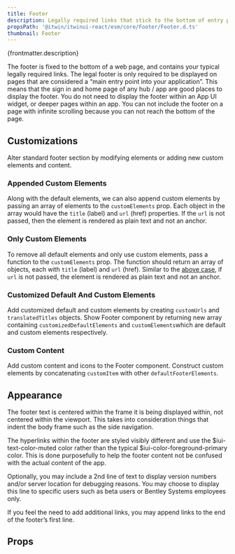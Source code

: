 ```yaml
---
title: Footer
description: Legally required links that stick to the bottom of entry pages.
propsPath: '@itwin/itwinui-react/esm/core/Footer/Footer.d.ts'
thumbnail: Footer
---
```



<p>{frontmatter.description}</p>

<LiveExample src='Footer.main.tsx' truncate={false}>
  <AllExamples.FooterMainExample client:load />
</LiveExample>

The footer is fixed to the bottom of a web page, and contains your typical legally required links. The legal footer is only required to be displayed on pages that are considered a “main entry point into your application”. This means that the sign in and home page of any hub / app are good places to display the footer. You do not need to display the footer within an App UI widget, or deeper pages within an app. You can not include the footer on a page with infinite scrolling because you can not reach the bottom of the page.

## Customizations

Alter standard footer section by modifying elements or adding new custom elements and content.

### Appended Custom Elements

Along with the default elements, we can also append custom elements by passing an array of elements to the `customElements` prop. Each object in the array would have the `title` (label) and `url` (href) properties. If the `url` is not passed, then the element is rendered as plain text and not an anchor.

<LiveExample src='Footer.appendedcustomelements.tsx'>
  <AllExamples.FooterAppendCustomElementsExample client:load />
</LiveExample>

### Only Custom Elements

To remove all default elements and only use custom elements, pass a function to the `customElements` prop. The function should return an array of objects, each with `title` (label) and `url` (href). Similar to the [above case](#appended-custom-elements), if `url` is not passed, the element is rendered as plain text and not an anchor.

<LiveExample src='Footer.onlycustomelements.tsx'>
  <AllExamples.FooterOnlyCustomElementsExample client:load />
</LiveExample>

### Customized Default And Custom Elements

Add customized default and custom elements by creating `customUrls` and `translatedTitles` objects. Show Footer component by returning new array containing `customizedDefaultElements` and `customElements`which are default and custom elements respectively.

<LiveExample src='Footer.customizeddefaultandcustomelements.tsx'>
  <AllExamples.FooterCustomizedDefaultAndCustomElementsExample client:load />
</LiveExample>

### Custom Content

Add custom content and icons to the Footer component. Construct custom elements by concatenating `customItem` with other `defaultFooterElements`.

<LiveExample src='Footer.customcontent.tsx'>
  <AllExamples.FooterCustomContentExample client:load />
</LiveExample>

## Appearance

The footer text is centered within the frame it is being displayed within, not centered within the viewport. This takes into consideration things that indent the body frame such as the side navigation.

The hyperlinks within the footer are styled visibly different and use the $iui-text-color-muted color rather than the typical $iui-color-foreground-primary color. This is done purposefully to help the footer content not be confused with the actual content of the app.

Optionally, you may include a 2nd line of text to display version numbers and/or server location for debugging reasons. You may choose to display this line to specific users such as beta users or Bentley Systems employees only.

If you feel the need to add additional links, you may append links to the end of the footer’s first line.

## Props

<PropsTable path={frontmatter.propsPath} />
